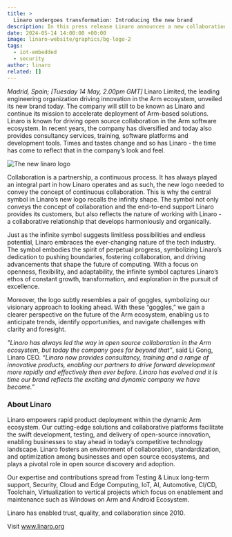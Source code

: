 ```yaml
---
title: > 
  Linaro undergoes transformation: Introducing the new brand
description: In this press release Linaro announces a new collaboration with Renesas to run SOAFEE test suite on Renesas automotive products
date: 2024-05-14 14:00:00 +00:00
image: linaro-website/graphics/bg-logo-2
tags:
  - iot-embedded
  - security
author: linaro
related: []
---
```

*Madrid, Spain; [Tuesday 14 May, 2.00pm GMT]*  Linaro Limited, the leading engineering organization driving innovation in the Arm ecosystem, unveiled its new brand today. The company will still to be known as Linaro and continue its mission to accelerate deployment of Arm-based solutions.
Linaro is known for driving open source collaboration in the Arm software ecosystem. In recent years, the company has diversified and today also provides consultancy services, training, software platforms and development tools. Times and tastes change and so has Linaro - the time has come to reflect that in the company’s look and feel. 

![The new linaro logo](/linaro-website/graphics/logo)

Collaboration is a partnership, a continuous process. It has always played an integral part in how Linaro operates and as such, the new logo needed to convey the concept of continuous collaboration. This is why the central symbol in Linaro’s new logo recalls the infinity shape. The symbol not only conveys the concept of collaboration and the end-to-end support Linaro provides its customers, but also reflects the nature of working with Linaro - a collaborative relationship that develops harmoniously and organically. 

Just as the infinite symbol suggests limitless possibilities and endless potential, Linaro embraces the ever-changing nature of the tech industry. The symbol embodies the spirit of perpetual progress, symbolizing Linaro’s dedication to pushing boundaries, fostering collaboration, and driving advancements that shape the future of computing. With a focus on openness, flexibility, and adaptability, the infinite symbol captures Linaro’s ethos of constant growth, transformation, and exploration in the pursuit of excellence.

Moreover, the logo subtly resembles a pair of goggles, symbolizing our visionary approach to looking ahead. With these “goggles,” we gain a clearer perspective on the future of the Arm ecosystem, enabling us to anticipate trends, identify opportunities, and navigate challenges with clarity and foresight.

*"Linaro has always led the way in open source collaboration in the Arm ecosystem, but today the company goes far beyond that”*, said Li Gong, Linaro CEO. *“Linaro now provides consultancy, training and a range of innovative products, enabling our partners to drive forward development more rapidly and effectively then ever before. Linaro has evolved and it is time our brand reflects the exciting and dynamic company we have become.”*


### About Linaro

Linaro empowers rapid product deployment within the dynamic Arm ecosystem. Our cutting-edge solutions and collaborative platforms facilitate the swift development, testing, and delivery of open-source innovation, enabling businesses to stay ahead in today’s competitive technology landscape.
Linaro fosters an environment of collaboration, standardization, and optimization among businesses and open source ecosystems, and plays a pivotal role in open source discovery and adoption.

Our expertise and contributions spread from Testing & Linux long-term support, Security, Cloud and Edge Computing, IoT, AI, Automotive, CI/CD, Toolchain, Virtualization to vertical projects which focus on enablement and maintenance such as Windows on Arm and Android Ecosystem.

Linaro has enabled trust, quality, and collaboration since 2010.

Visit www.linaro.org


